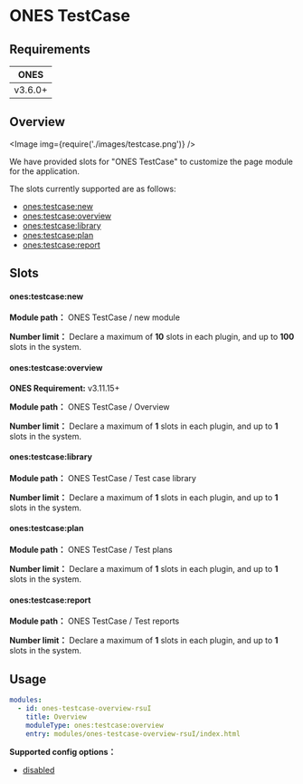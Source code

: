 # ONES TestCase


## Requirements

| **ONES** |
| :------: |
| v3.6.0+  |

## Overview

<Image img={require('./images/testcase.png')} />

We have provided slots for "ONES TestCase" to customize the page module for the application.

The slots currently supported are as follows:

- [ones:testcase:new](#onestestcasenew)
- [ones:testcase:overview](#onestestcaseoverview)
- [ones:testcase:library](#onestestcaselibrary)
- [ones:testcase:plan](#onestestcaseplan)
- [ones:testcase:report](#onestestcasereport)

## Slots

#### ones:testcase:new

**Module path：** ONES TestCase / new module

**Number limit：** Declare a maximum of **10** slots in each plugin, and up to **100** slots in the system.

#### ones:testcase:overview

**ONES Requirement:** v3.11.15+

**Module path：** ONES TestCase / Overview

**Number limit：** Declare a maximum of **1** slots in each plugin, and up to **1** slots in the system.

#### ones:testcase:library

**Module path：** ONES TestCase / Test case library

**Number limit：** Declare a maximum of **1** slots in each plugin, and up to **1** slots in the system.

#### ones:testcase:plan

**Module path：** ONES TestCase / Test plans

**Number limit：** Declare a maximum of **1** slots in each plugin, and up to **1** slots in the system.

#### ones:testcase:report

**Module path：** ONES TestCase / Test reports

**Number limit：** Declare a maximum of **1** slots in each plugin, and up to **1** slots in the system.

## Usage

```yaml
modules:
  - id: ones-testcase-overview-rsuI
    title: Overview
    moduleType: ones:testcase:overview
    entry: modules/ones-testcase-overview-rsuI/index.html
```

**Supported config options：**

- [disabled](../../../../reference/config/plugin.md#disabled)
